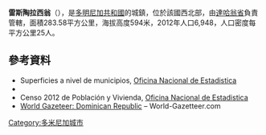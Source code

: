 '''雷斯陶拉西翁'''（{{lang-es|Restauración}}），是[[多明尼加共和國|多明尼加共和國]]的城鎮，位於該國西北部，由[[達哈翁省|達哈翁省]]負責管轄，面積283.58平方公里，海拔高度594米，2012年人口6,948，人口密度每平方公里25人。

==參考資料==
*Superficies a nivel de municipios, [https://web.archive.org/web/20090417021712/http://one.gob.do/index.php?option=com_content&task=view&id=63&Itemid=283 Oficina Nacional de Estadistica]
*{{cite book
  | last = De la Fuente
  | first = Santiago
  | title = Geografía Dominicana
  | publisher = Editora Colegial Quisqueyana
  | date = 1976
  | location = Santo Domingo, Dominican Republic
  | language = es }}
*Censo 2012 de Población y Vivienda, [http://one.gob.do/ Oficina Nacional de Estadistica]
*[https://archive.is/20121204181725/http://world-gazetteer.com/wg.php?x=&men=gcis&lng=en&des=wg&geo=-65&srt=npan&col=abcdefghinoq&msz=1500&pt=c&va=x World Gazeteer: Dominican Republic] – World-Gazetteer.com

{{DominicanRepublic-geo-stub}}
[[Category:多米尼加城市|Category:多米尼加城市]]